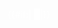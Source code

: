 <span style="{{#if: {{{2|}}}||display:inline-block; width:1.8em; line-height:1em; vertical-align:center; }}background-color:{{#switch: {{{1}}}
 |NH|TK=#d12027
 |GN|MU=#654e9e
 |MY|TT=#9eb03a
 |TA=#1065ab
 |KC=#2a9dd8
 |TB|BS=#e85624
 |TH=#d7a629
 |IY|KG|HM=#018b44
 |KM=#da5290
 |ST=#7c2982
 |CH=#727171
 |#ccc
}}; color:white; {{#if: {{{2|}}}|border:solid 3px {{#switch: {{{1}}}
 |NH|TK=#d12027
 |GN|MU=#654e9e
 |MY|TT=#9eb03a
 |TA=#1065ab
 |KC=#2a9dd8
 |TB|BS=#e85624
 |TH=#d7a629
 |IY|KG|HM=#018b44
 |KM=#da5290
 |ST=#7c2982
 |CH=#727171
 |#ccc
|}}}}; border-radius:0.25em; text-align:center">{{#if:{{{2|}}}|{{{1}}}&nbsp;<span style="background-color:white; color:black; border:solid 1px white; border-radius:0 0.125em 0.125em 0; text-align:center">&nbsp;{{{2}}}&nbsp;</span>|{{{1}}}}}</span><noinclude>
{{Documentation}}
</noinclude>
